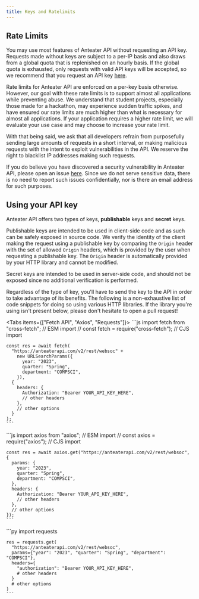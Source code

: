 ```yaml
---
title: Keys and Ratelimits
---
```



## Rate Limits

You may use most features of Anteater API without requesting an API key. Requests made without keys are subject to a per-IP basis and also draws from a global quota that is replenished on an hourly basis. If the global quota is exhausted, only requests with valid API keys will be accepted, so we recommend that you request an API key [here](https://dashboard.anteaterapi.com).

Rate limits for Anteater API are enforced on a per-key basis otherwise. However, our goal with these rate limits is to support almost all applications while preventing abuse. We understand that student projects, especially those made for a hackathon, may experience sudden traffic spikes, and have ensured our rate limits are much higher than what is necessary for almost all applications. If your application requires a higher rate limit, we will evaluate your use case and may choose to increase your rate limit.

With that being said, we ask that all developers refrain from purposefully sending large amounts of requests in a short interval, or making malicious requests with the intent to exploit vulnerabilities in the API. We reserve the right to blacklist IP addresses making such requests.

If you do believe you have discovered a security vulnerability in Anteater API, please open an issue [here](https://github.com/icssc/anteater-api/issues). Since we do not serve sensitive data, there is no need to report such issues confidentially, nor is there an email address for such purposes.

## Using your API key

Anteater API offers two types of keys, **publishable** keys and **secret** keys.

Publishable keys are intended to be used in client-side code and as such can be safely exposed in source code. We verify the identity of the client making the request using a publishable key by comparing the `Origin` header with the set of allowed `Origin` headers, which is provided by the user when requesting a publishable key. The `Origin` header is automatically provided by your HTTP library and cannot be modified.

Secret keys are intended to be used in server-side code, and should not be exposed since no additional verification is performed.

Regardless of the type of key, you'll have to send the key to the API in order to take advantage of its benefits. The following is a non-exhaustive list of code snippets for doing so using various HTTP libraries. If the library you're using isn't present below, please don't hesitate to open a pull request!

<Tabs items={["Fetch API", "Axios", "Requests"]}>
  <Tab value="Fetch API">
    ```js
    import fetch from "cross-fetch"; // ESM import
    // const fetch = require("cross-fetch"); // CJS import

    const res = await fetch(
      "https://anteaterapi.com/v2/rest/websoc" +
        new URLSearchParams({
          year: "2023",
          quarter: "Spring",
          department: "COMPSCI",
        }),
      {
        headers: {
          Authorization: "Bearer YOUR_API_KEY_HERE",
          // other headers
        },
        // other options
      }
    );
    ```

  </Tab>
  <Tab value="Axios">
    ```js
    import axios from "axios"; // ESM import
    // const axios = require("axios"); // CJS import

    const res = await axios.get("https://anteaterapi.com/v2/rest/websoc", {
      params: {
        year: "2023",
        quarter: "Spring",
        department: "COMPSCI",
      },
      headers: {
        Authorization: "Bearer YOUR_API_KEY_HERE",
        // other headers
      },
      // other options
    });
    ```

  </Tab>
  <Tab value="Requests">
    ```py
    import requests

    res = requests.get(
      "https://anteaterapi.com/v2/rest/websoc",
      params={"year": "2023", "quarter": "Spring", "department": "COMPSCI"},
      headers={
        "authorization": "Bearer YOUR_API_KEY_HERE",
        # other headers
      }
      # other options
    )
    ```

  </Tab>
</Tabs>
